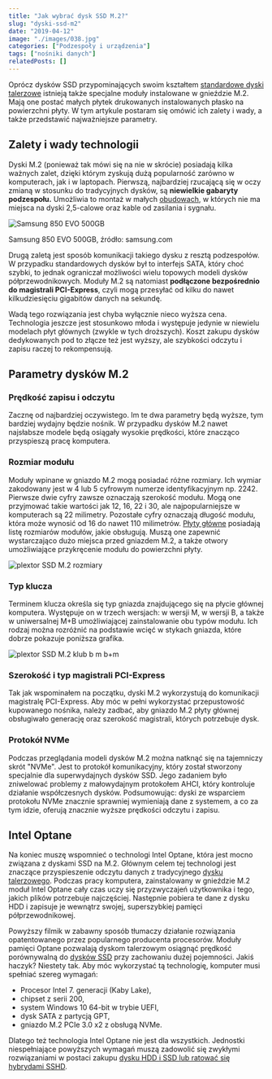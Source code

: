 ```yaml
---
title: "Jak wybrać dysk SSD M.2?"
slug: "dyski-ssd-m2"
date: "2019-04-12"
image: "./images/038.jpg"
categories: ["Podzespoły i urządzenia"]
tags: ["nośniki danych"]
relatedPosts: []
---
```


Oprócz dysków SSD przypominających swoim kształtem [standardowe dyski talerzowe](/nosniki-pamieci-dyski-hdd-ssd/) istnieją także specjalne moduły instalowane w gnieździe M.2. Mają one postać małych płytek drukowanych instalowanych płasko na powierzchni płyty. W tym artykule postaram się omówić ich zalety i wady, a także przedstawić najważniejsze parametry.

## Zalety i wady technologii

Dyski M.2 (ponieważ tak mówi się na nie w skrócie) posiadają kilka ważnych zalet, dzięki którym zyskują dużą popularność zarówno w komputerach, jak i w laptopach. Pierwszą, najbardziej rzucającą się w oczy zmianą w stosunku do tradycyjnych dysków, są **niewielkie gabaryty podzespołu.** Umożliwia to montaż w małych [obudowach](/obudowy-czesc-1/), w których nie ma miejsca na dyski 2,5-calowe oraz kable od zasilania i sygnału.

![Samsung 850 EVO 500GB](images/Samsung-850-EVO-500GB-samsung-com.jpg)

<ImageDescription>Samsung 850 EVO 500GB, źródło: samsung.com</ImageDescription>

Drugą zaletą jest sposób komunikacji takiego dysku z resztą podzespołów. W przypadku standardowych dysków był to interfejs SATA, który choć szybki, to jednak ograniczał możliwości wielu topowych modeli dysków półprzewodnikowych. Moduły M.2 są natomiast **podłączone bezpośrednio do magistrali PCI-Express**, czyli mogą przesyłać od kilku do nawet kilkudziesięciu gigabitów danych na sekundę.

Wadą tego rozwiązania jest chyba wyłącznie nieco wyższa cena. Technologia jeszcze jest stosunkowo młoda i występuje jedynie w niewielu modelach płyt głównych (zwykle w tych droższych). Koszt zakupu dysków dedykowanych pod to złącze też jest wyższy, ale szybkości odczytu i zapisu raczej to rekompensują.

## Parametry dysków M.2

### Prędkość zapisu i odczytu

Zacznę od najbardziej oczywistego. Im te dwa parametry będą wyższe, tym bardziej wydajny będzie nośnik. W przypadku dysków M.2 nawet najsłabsze modele będą osiągały wysokie prędkości, które znacząco przyspieszą pracę komputera.

### Rozmiar modułu

Moduły wpinane w gniazdo M.2 mogą posiadać różne rozmiary. Ich wymiar zakodowany jest w 4 lub 5 cyfrowym numerze identyfikacyjnym np. 2242. Pierwsze dwie cyfry zawsze oznaczają szerokość modułu. Mogą one przyjmować takie wartości jak 12, 16, 22 i 30, ale najpopularniejsze w komputerach są 22 milimetry. Pozostałe cyfry oznaczają długość modułu, która może wynosić od 16 do nawet 110 milimetrów. [Płyty główne](/plyty-glowne-czesc-1/) posiadają listę rozmiarów modułów, jakie obsługują. Muszą one zapewnić wystarczająco dużo miejsca przed gniazdem M.2, a także otwory umożliwiające przykręcenie modułu do powierzchni płyty.

![plextor SSD M.2 rozmiary](images/plextor-ssd-m2-rozmiary.jpg)

### Typ klucza

Terminem klucza określa się typ gniazda znajdującego się na płycie głównej komputera. Występuje on w trzech wersjach: w wersji M, w wersji B, a także w uniwersalnej M+B umożliwiającej zainstalowanie obu typów modułu. Ich rodzaj można rozróżnić na podstawie wcięć w stykach gniazda, które dobrze pokazuje poniższa grafika.

![plextor SSD M.2 klub b m b+m](images/plextor-ssd-m2-klucze-b-m-479x768.jpg)

### Szerokość i typ magistrali PCI-Express

Tak jak wspominałem na początku, dyski M.2 wykorzystują do komunikacji magistralę PCI-Express. Aby móc w pełni wykorzystać przepustowość kupowanego nośnika, należy zadbać, aby gniazdo M.2 płyty głównej obsługiwało generację oraz szerokość magistrali, których potrzebuje dysk.

### Protokół NVMe

Podczas przeglądania modeli dysków M.2 można natknąć się na tajemniczy skrót "NVMe". Jest to protokół komunikacyjny, który został stworzony specjalnie dla superwydajnych dysków SSD. Jego zadaniem było zniwelować problemy z małowydajnym protokołem AHCI, który kontroluje działanie współczesnych dysków. Podsumowując: dyski ze wsparciem protokołu NVMe znacznie sprawniej wymieniają dane z systemem, a co za tym idzie, oferują znacznie wyższe prędkości odczytu i zapisu.

## Intel Optane

Na koniec muszę wspomnieć o technologi Intel Optane, która jest mocno związana z dyskami SSD na M.2. Głównym celem tej technologi jest znaczące przyspieszenie odczytu danych z tradycyjnego [dysku talerzowego](/nosniki-pamieci-dyski-hdd-ssd/). Podczas pracy komputera, zainstalowany w gnieździe M.2 moduł Intel Optane cały czas uczy się przyzwyczajeń użytkownika i tego, jakich plików potrzebuje najczęściej. Następnie pobiera te dane z dysku HDD i zapisuje je wewnątrz swojej, superszybkiej pamięci półprzewodnikowej.

<YouTube id='tcKCBwEPXZc' title='intel optane'></YouTube>

Powyższy filmik w zabawny sposób tłumaczy działanie rozwiązania opatentowanego przez popularnego producenta procesorów. Moduły pamięci Optane pozwalają dyskom talerzowym osiągnąć prędkość porównywalną do [dysków SSD](/nosniki-pamieci-dyski-hdd-ssd/) przy zachowaniu dużej pojemności. Jakiś haczyk? Niestety tak. Aby móc wykorzystać tą technologię, komputer musi spełniać szereg wymagań:

- Procesor Intel 7. generacji (Kaby Lake),
- chipset z serii 200,
- system Windows 10 64-bit w trybie UEFI,
- dysk SATA z partycją GPT,
- gniazdo M.2 PCIe 3.0 x2 z obsługą NVMe.

Dlatego też technologia Intel Optane nie jest dla wszystkich. Jednostki niespełniające powyższych wymagań muszą zadowolić się zwykłymi rozwiązaniami w postaci zakupu [dysku HDD i SSD lub ratować się hybrydami SSHD](/nosniki-pamieci-dyski-hdd-ssd/).
